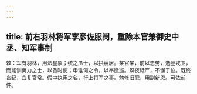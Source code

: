 ```yaml
---
---
---
```

title: 前右羽林将军李彦佐服阕，重除本官兼御史中丞、知军事制
---



敕：军有羽林，用法星象；统之爪士，以拱宸居。某官某，前以忠劳，选登戎卫，而能训勇力之士，以备时使；申谁何之令，以奉徼巡。夙夜祗严，不懈于位。既终丧纪，宜复官常。假中执宪之名，行上将军之事。勉修旧职，用副新恩。可依前件。